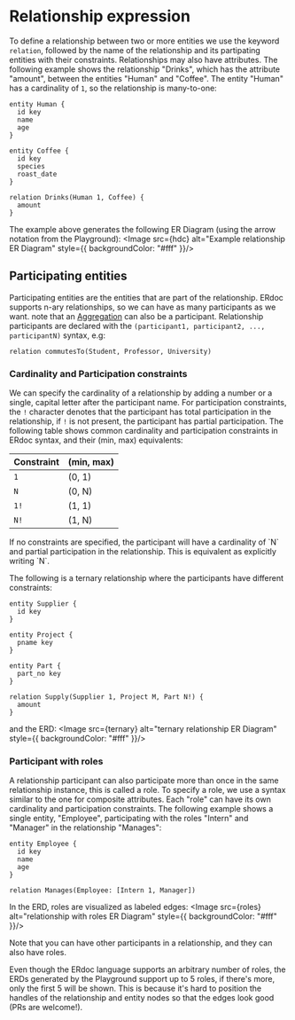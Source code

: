 
# Relationship expression

To define a relationship between two or more entities we use the keyword `relation`, followed by the name of the relationship and its partipating entities
with their constraints. Relationships may also have attributes.
The following example shows the relationship "Drinks", which has the attribute "amount", between the entities "Human" and "Coffee". The entity "Human" has a
cardinality of `1`, so the relationship is many-to-one:

```erdoc
entity Human {
  id key
  name
  age
}

entity Coffee {
  id key
  species
  roast_date
}

relation Drinks(Human 1, Coffee) {
  amount
}
```

The example above generates the following ER Diagram (using the arrow notation from the Playground):
<Image src={hdc} alt="Example relationship ER Diagram" style={{ backgroundColor: "#fff" }}/>

## Participating entities

Participating entities are the entities that are part of the relationship. ERdoc supports n-ary relationships, so we can have as many participants as we want.
note that an [Aggregation](/docs/Syntax/aggregation) can also be a participant.
Relationship participants are declared with the `(participant1, participant2, ..., participantN)` syntax, e.g:
```erdoc
relation commutesTo(Student, Professor, University)
```
### Cardinality and Participation constraints
We can specify the cardinality of a relationship by adding a number or a single, capital letter after the participant name.
For participation constraints, the `!` character denotes that the participant has total participation in the relationship, if `!` is not present, the
participant has partial participation.
The following table shows common cardinality and participation constraints in ERdoc syntax, and their (min, max) equivalents:

| Constraint | (min, max) |
| ---------- | ---------- |
| `1`        | (0, 1)     |
| `N`        | (0, N)     |
| `1!`       | (1, 1)     |
| `N!`       | (1, N)     |

<Callout>
If no constraints are specified, the participant will have a cardinality of `N` and partial participation in the relationship. This is equivalent as 
explicitly writing `N`.
</Callout>

The following is a ternary relationship where the participants have different constraints:

```erdoc
entity Supplier {
  id key
}

entity Project {
  pname key
}

entity Part {
  part_no key
}

relation Supply(Supplier 1, Project M, Part N!) {
  amount
}
```
and the ERD:
<Image src={ternary} alt="ternary relationship ER Diagram" style={{ backgroundColor: "#fff" }}/>

### Participant with roles

A relationship participant can also participate more than once in the same relationship instance, this is called a role. To specify a role, we use a syntax
similar to the one for composite attributes. Each "role" can have its own cardinality and participation constraints. The following example shows a single
entity, "Employee", participating with the roles "Intern" and "Manager" in the relationship "Manages":

```erdoc
entity Employee {
  id key
  name
  age
}

relation Manages(Employee: [Intern 1, Manager])
```
In the ERD, roles are visualized as labeled edges:
<Image src={roles} alt="relationship with roles ER Diagram" style={{ backgroundColor: "#fff" }}/>

Note that you can have other participants in a relationship, and they can also have roles.

<Callout>
Even though the ERdoc language supports an arbitrary number of roles, the ERDs generated by the Playground support up to 5 roles, if there's more,
only the first 5 will be shown. This is because it's hard to position the handles of the relationship and entity nodes so that the edges look good (PRs are welcome!).
</Callout>

